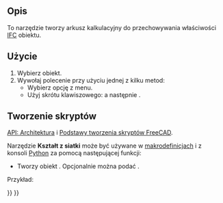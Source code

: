 <languages/>

{{Docnav/pl
|[[BIM_IfcExplorer/pl|Przeglądarka IFC]]
|[[Arch_Panel/pl|Panel]]
|[[BIM_Workbench/pl|środowisko pracy BIM]]
|IconL=BIM_IfcExplorer.svg
|IconR=Arch_Panel.svg
|IconC=Workbench_BIM.svg
}}

<div class="mw-translate-fuzzy">
{{GuiCommand/pl
|Name=Arch IfcSpreadsheet
|Name/pl=Architektura: Utwórz arkusz IFC
|MenuLocation=Architektura → Narzędzia → Utwórz arkusz IFC
|Workbenches=[[BIM_Workbench/pl|BIM]]
|Shortcut={{KEY|I}} {{KEY|P}}
|SeeAlso=[[Arch_IFC/pl|IFC]]
}}
</div>

<span id="Description"></span>
==Opis==

To narzędzie tworzy arkusz kalkulacyjny do przechowywania właściwości [[Arch_IFC/pl|IFC]] obiektu.

<span id="Usage"></span>
==Użycie==

<div class="mw-translate-fuzzy">
# Wybierz obiekt.
# Wywołaj polecenie przy użyciu jednej z kilku metod: 
#* Wybierz opcję {{MenuCommand|Narzędzia → [[Image:Arch_IfcSpreadsheet.svg|16px]] Utwórz arkusz IFC...}} z menu.
#* Użyj skrótu klawiszowego: {{KEY|I}} a następnie {{KEY|P}}.
</div>

<span id="Scripting"></span>
==Tworzenie skryptów==

{{Emphasis|Zobacz również:}} [[Arch_API/pl|API: Architektura]] i [[FreeCAD_Scripting_Basics/pl|Podstawy tworzenia skryptów FreeCAD]].

Narzędzie '''Kształt z siatki''' może być używane w [[Macros/pl|makrodefinicjach]] i z konsoli [[Python/pl|Python]] za pomocą następującej funkcji:
{{Code|code=
spreadsheet = makeIfcSpreadsheet(archobj=None)
}}

* Tworzy obiekt {{incode|spreadsheet}}. Opcjonalnie można podać {{incode|archobj}}.

Przykład:
{{Code|code=
import FreeCAD, Draft, Arch

Line = Draft.makeWire([FreeCAD.Vector(0, 0, 0), FreeCAD.Vector(2000, 2000, 0)])
Wall = Arch.makeWall(Line, width=150, height=3000)
FreeCAD.ActiveDocument.recompute()

spreadsheet = Arch.makeIfcSpreadsheet(Wall)
}}


{{Docnav/pl
|[[BIM_IfcExplorer/pl|Przeglądarka IFC]]
|[[Arch_Panel/pl|Panel]]
|[[BIM_Workbench/pl|środowisko pracy BIM]]
|IconL=BIM_IfcExplorer.svg
|IconR=Arch_Panel.svg
|IconC=Workbench_BIM.svg
}}

{{BIM_Tools_navi{{#translation:}}}}
{{Userdocnavi{{#translation:}}}}